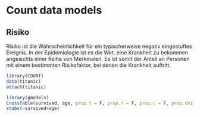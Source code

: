 # Count data models

## Risiko

Risiko ist die Wahrscheinlichkeit für ein typischerweise negativ eingestuftes Ereignis. In der Epidemiologie ist es die Wkt. eine Krankheit zu bekommen angesichts einer Reihe von Merkmalen. Es ist somit der Anteil an Personen mit einem bestimmten Risikofaktor, bei denen die Krankheit auftritt. 

```r
library(COUNT)
data(titanic)
attach(titanic)

library(gmodels)
CrossTable(survived, age, prop.t = F, prop.r = F, prop.c = F, prop.chisq = F, format = "SPSS")
xtabs(~survived+age)
```

